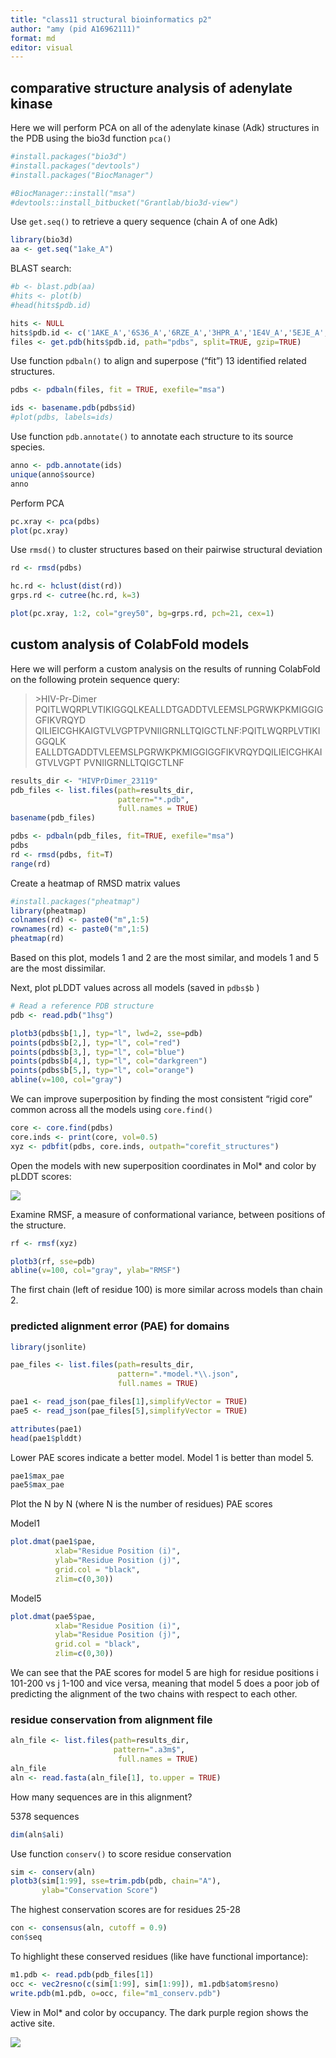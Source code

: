 ```yaml
---
title: "class11 structural bioinformatics p2"
author: "amy (pid A16962111)"
format: md
editor: visual
---
```


## comparative structure analysis of adenylate kinase

Here we will perform PCA on all of the adenylate kinase (Adk) structures in the PDB using the bio3d function `pca()`

```r
#install.packages("bio3d")
#install.packages("devtools")
#install.packages("BiocManager")

#BiocManager::install("msa")
#devtools::install_bitbucket("Grantlab/bio3d-view")
```

Use `get.seq()` to retrieve a query sequence (chain A of one Adk)

```r
library(bio3d)
aa <- get.seq("1ake_A")
```

BLAST search:

```r
#b <- blast.pdb(aa)
#hits <- plot(b)
#head(hits$pdb.id)
```

```r
hits <- NULL
hits$pdb.id <- c('1AKE_A','6S36_A','6RZE_A','3HPR_A','1E4V_A','5EJE_A','1E4Y_A','3X2S_A','6HAP_A','6HAM_A','4K46_A','3GMT_A','4PZL_A')
files <- get.pdb(hits$pdb.id, path="pdbs", split=TRUE, gzip=TRUE)
```

Use function `pdbaln()` to align and superpose ("fit") 13 identified related structures.

```r
pdbs <- pdbaln(files, fit = TRUE, exefile="msa")
```

```r
ids <- basename.pdb(pdbs$id)
#plot(pdbs, labels=ids)
```

Use function `pdb.annotate()` to annotate each structure to its source species.

```r
anno <- pdb.annotate(ids)
unique(anno$source)
anno
```

Perform PCA

```r
pc.xray <- pca(pdbs)
plot(pc.xray)
```

Use `rmsd()` to cluster structures based on their pairwise structural deviation

```r
rd <- rmsd(pdbs)

hc.rd <- hclust(dist(rd))
grps.rd <- cutree(hc.rd, k=3)

plot(pc.xray, 1:2, col="grey50", bg=grps.rd, pch=21, cex=1)
```

## custom analysis of ColabFold models

Here we will perform a custom analysis on the results of running ColabFold on the following protein sequence query:

> \>HIV-Pr-Dimer PQITLWQRPLVTIKIGGQLKEALLDTGADDTVLEEMSLPGRWKPKMIGGIGGFIKVRQYD QILIEICGHKAIGTVLVGPTPVNIIGRNLLTQIGCTLNF:PQITLWQRPLVTIKIGGQLK EALLDTGADDTVLEEMSLPGRWKPKMIGGIGGFIKVRQYDQILIEICGHKAIGTVLVGPT PVNIIGRNLLTQIGCTLNF

```r
results_dir <- "HIVPrDimer_23119"
pdb_files <- list.files(path=results_dir,
                        pattern="*.pdb",
                        full.names = TRUE)
basename(pdb_files)
```

```r
pdbs <- pdbaln(pdb_files, fit=TRUE, exefile="msa")
pdbs
rd <- rmsd(pdbs, fit=T)
range(rd)
```

Create a heatmap of RMSD matrix values

```r
#install.packages("pheatmap")
library(pheatmap)
colnames(rd) <- paste0("m",1:5)
rownames(rd) <- paste0("m",1:5)
pheatmap(rd)
```

Based on this plot, models 1 and 2 are the most similar, and models 1 and 5 are the most dissimilar.

Next, plot pLDDT values across all models (saved in `pdbs$b` )

```r
# Read a reference PDB structure
pdb <- read.pdb("1hsg")

plotb3(pdbs$b[1,], typ="l", lwd=2, sse=pdb)
points(pdbs$b[2,], typ="l", col="red")
points(pdbs$b[3,], typ="l", col="blue")
points(pdbs$b[4,], typ="l", col="darkgreen")
points(pdbs$b[5,], typ="l", col="orange")
abline(v=100, col="gray")
```

We can improve superposition by finding the most consistent “rigid core” common across all the models using `core.find()`

```r
core <- core.find(pdbs)
core.inds <- print(core, vol=0.5)
xyz <- pdbfit(pdbs, core.inds, outpath="corefit_structures")
```

Open the models with new superposition coordinates in Mol\* and color by pLDDT scores:

![](Unknown.png)

Examine RMSF, a measure of conformational variance, between positions of the structure.

```r
rf <- rmsf(xyz)

plotb3(rf, sse=pdb)
abline(v=100, col="gray", ylab="RMSF")
```

The first chain (left of residue 100) is more similar across models than chain 2.

### predicted alignment error (PAE) for domains

```r
library(jsonlite)

pae_files <- list.files(path=results_dir,
                        pattern=".*model.*\\.json",
                        full.names = TRUE)

pae1 <- read_json(pae_files[1],simplifyVector = TRUE)
pae5 <- read_json(pae_files[5],simplifyVector = TRUE)

attributes(pae1)
head(pae1$plddt)
```

Lower PAE scores indicate a better model. Model 1 is better than model 5.

```r
pae1$max_pae
pae5$max_pae
```

Plot the N by N (where N is the number of residues) PAE scores

Model1

```r
plot.dmat(pae1$pae, 
          xlab="Residue Position (i)",
          ylab="Residue Position (j)",
          grid.col = "black",
          zlim=c(0,30))
```

Model5

```r
plot.dmat(pae5$pae, 
          xlab="Residue Position (i)",
          ylab="Residue Position (j)",
          grid.col = "black",
          zlim=c(0,30))
```

We can see that the PAE scores for model 5 are high for residue positions i 101-200 vs j 1-100 and vice versa, meaning that model 5 does a poor job of predicting the alignment of the two chains with respect to each other.

### residue conservation from alignment file

```r
aln_file <- list.files(path=results_dir,
                       pattern=".a3m$",
                        full.names = TRUE)
aln_file
aln <- read.fasta(aln_file[1], to.upper = TRUE)
```

How many sequences are in this alignment?

5378 sequences

```r
dim(aln$ali)
```

Use function `conserv()` to score residue conservation

```r
sim <- conserv(aln)
plotb3(sim[1:99], sse=trim.pdb(pdb, chain="A"),
       ylab="Conservation Score")
```

The highest conservation scores are for residues 25-28

```r
con <- consensus(aln, cutoff = 0.9)
con$seq
```

To highlight these conserved residues (like have functional importance):

```r
m1.pdb <- read.pdb(pdb_files[1])
occ <- vec2resno(c(sim[1:99], sim[1:99]), m1.pdb$atom$resno)
write.pdb(m1.pdb, o=occ, file="m1_conserv.pdb")
```

View in Mol\* and color by occupancy. The dark purple region shows the active site.

![](M1_CONSERV.PDB.png)

